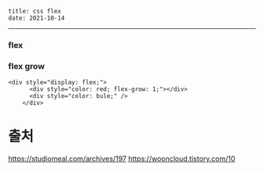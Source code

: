 ```
title: css flex
date: 2021-10-14
```
--- 

### flex

### flex grow
```
<div style="display: flex;">
      <div style="color: red; flex-grow: 1;"></div>
      <div style="color: bule;" />
    </div>
```
# 출처

https://studiomeal.com/archives/197
https://wooncloud.tistory.com/10